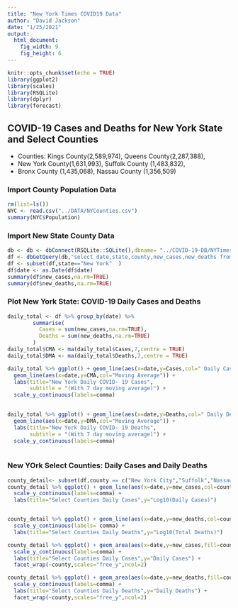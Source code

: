 ```yaml
---
title: "New York Times COVID19 Data"
author: "David Jackson"
date: "1/25/2021"
output: 
  html_document: 
    fig_width: 9
    fig_height: 6
---
```


```r
knitr::opts_chunk$set(echo = TRUE)
library(ggplot2)
library(scales)
library(RSQLite)
library(dplyr)
library(forecast)
```

## COVID-19 Cases and Deaths for New York State and Select Counties
* Counties: Kings County(2,589,974), Queens County(2,287,388),
* New York County(1,631,993), Suffolk County (1,483,832),
* Bronx County (1,435,068), Nassau County	(1,356,509)

### Import County Population Data

```r
rm(list=ls())
NYC <- read.csv("../DATA/NYCounties.csv")
summary(NYC$Population)
```

### Import New State County Data

```r
db <- db <- dbConnect(RSQLite::SQLite(),dbname= "../COVID-19-DB/NYTimes.sqlite3")
df <- dbGetQuery(db,"select date,state,county,new_cases,new_deaths from COUNTYDAILY")
df <- subset(df,state=="New York"  )
df$date <- as.Date(df$date)
summary(df$new_cases,na.rm=TRUE)
summary(df$new_deaths,na.rm=TRUE)

```

### Plot New York State: COVID-19 Daily Cases and Deaths

```r
daily_total <- df %>% group_by(date) %>% 
        summarise(
          Cases = sum(new_cases,na.rm=TRUE),
          Deaths = sum(new_deaths,na.rm=TRUE)
        )
daily_total$CMA <- ma(daily_total$Cases,7,centre = TRUE)
daily_total$DMA <- ma(daily_total$Deaths,7,centre = TRUE)
```
```r
daily_total %>% ggplot() + geom_line(aes(x=date,y=Cases,col=" Daily Cases")) +
  geom_line(aes(x=date,y=CMA,col="Moving Average")) +
  labs(title="New York Daily COVID- 19 Cases",
       subtitle = "(With 7 day moving average)") +
  scale_y_continuous(labels=comma)
  
```
```r
daily_total %>% ggplot() + geom_line(aes(x=date,y=Deaths,col=" Daily Deaths")) +
  geom_line(aes(x=date,y=DMA,col="Moving Average")) +
  labs(title="New York Daily COVID- 19 Deaths",
       subtitle = "(With 7 day moving average)") +
  scale_y_continuous(labels=comma)
  
```
### New YOrk Select Counties: Daily Cases and Daily Deaths

```r
county_detail<- subset(df,county == c("New York City","Suffolk","Nassau"))
county_detail %>% ggplot() + geom_line(aes(x=date,y=new_cases,col=county)) +
  scale_y_continuous(labels=comma) +
  labs(title="Select Counties Daily Cases",y="Log10(Daily Cases)")


county_detail %>% ggplot() + geom_line(aes(x=date,y=new_deaths,col=county)) +
  scale_y_continuous(labels= comma) + 
  labs(title="Select Counties Daily Deaths",y="Log10(Total Deaths)") 
```
```r
county_detail %>% ggplot() + geom_area(aes(x=date,y=new_cases,fill=county)) +
  scale_y_continuous(labels=comma) +
  labs(title="Select Counties Daily Cases",y="Daily Cases") +
  facet_wrap(~county,scales="free_y",ncol=2)

county_detail %>% ggplot() + geom_area(aes(x=date,y=new_deaths,fill=county)) +
  scale_y_continuous(labels=comma) +
  labs(title="Select Counties Daily Deaths",y="Daily Deaths") +
  facet_wrap(~county,scales="free_y",ncol=2)
```

